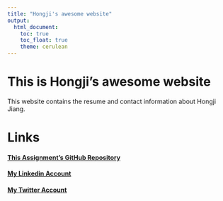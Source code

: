 ```yaml
---
title: "Hongji's awesome website"
output: 
  html_document:
    toc: true
    toc_float: true
    theme: cerulean
---
```


# This is Hongji's awesome website
This website contains the resume and contact information about Hongji Jiang.

# Links
#### [This Assignment's GitHub Repository](https://github.com/HongjiJ/p8105_mtp_hj2596.git)
#### [My Linkedin Account]()
#### [My Twitter Account](https://twitter.com/hongjijiang2)

